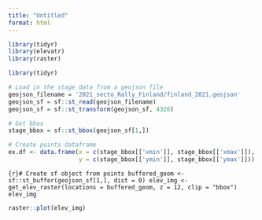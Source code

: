 ```yaml
---
title: "Untitled"
format: html
---
```


```r
library(tidyr)
library(elevatr)
library(raster)

library(tidyr)

# Load in the stage data from a geojson file
geojson_filename = '2021_secto_Rally_Finland/finland_2021.geojson'
geojson_sf = sf::st_read(geojson_filename)
geojson_sf = sf::st_transform(geojson_sf, 4326)
```

```r
# Get bbox
stage_bbox = sf::st_bbox(geojson_sf[1,])

# Create points dataframe
ex.df <- data.frame(x = c(stage_bbox[['xmin']], stage_bbox[['xmax']]), 
                    y = c(stage_bbox[['ymin']], stage_bbox[['ymax']]))
```

```{r}# Create sf object from points
buffered_geom <- sf::st_buffer(geojson_sf[1,], dist = 0)
elev_img <- get_elev_raster(locations = buffered_geom, z = 12, clip = "bbox")
elev_img
```

```r
raster::plot(elev_img)
```